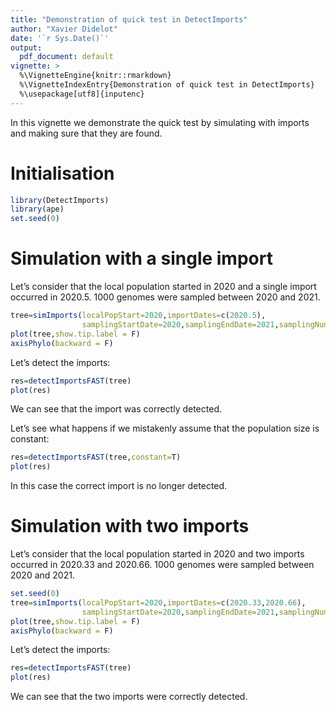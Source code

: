 ```yaml
---
title: "Demonstration of quick test in DetectImports"
author: "Xavier Didelot"
date: '`r Sys.Date()`'
output:
  pdf_document: default
vignette: >
  %\VignetteEngine{knitr::rmarkdown}
  %\VignetteIndexEntry{Demonstration of quick test in DetectImports}
  %\usepackage[utf8]{inputenc}
---
```


In this vignette we demonstrate the quick test by simulating with imports and making sure that they are found.

# Initialisation

```r
library(DetectImports)
library(ape)
set.seed(0)
```

# Simulation with a single import

Let's consider that the local population started in 2020 and a single import occurred in 2020.5.
1000 genomes were sampled between 2020 and 2021.

```r
tree=simImports(localPopStart=2020,importDates=c(2020.5),
                samplingStartDate=2020,samplingEndDate=2021,samplingNumber=1000)
plot(tree,show.tip.label = F)
axisPhylo(backward = F)
```

Let's detect the imports:

```r
res=detectImportsFAST(tree)
plot(res)
```

We can see that the import was correctly detected.

Let's see what happens if we mistakenly assume that the population size is constant:

```r
res=detectImportsFAST(tree,constant=T)
plot(res)
```
In this case the correct import is no longer detected.


# Simulation with two imports

Let's consider that the local population started in 2020 and two imports occurred in 2020.33 and 2020.66.
1000 genomes were sampled between 2020 and 2021.

```r
set.seed(0)
tree=simImports(localPopStart=2020,importDates=c(2020.33,2020.66),
                samplingStartDate=2020,samplingEndDate=2021,samplingNumber=1000)
plot(tree,show.tip.label = F)
axisPhylo(backward = F)
```

Let's detect the imports:

```r
res=detectImportsFAST(tree)
plot(res)
```

We can see that the two imports were correctly detected.
